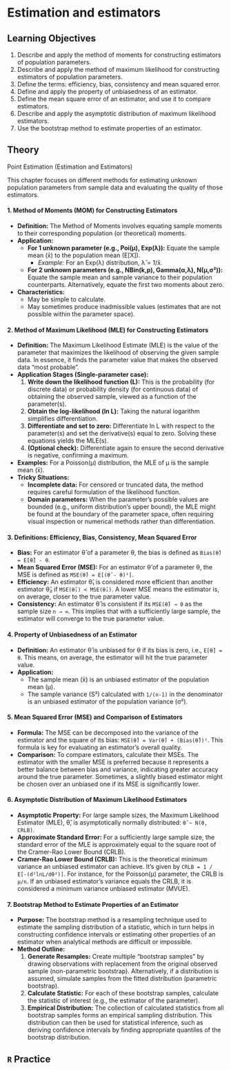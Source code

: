 # Estimation and estimators

## Learning Objectives {-#objectives-estimators}

1. Describe and apply the method of moments for constructing estimators of population parameters.
2. Describe and apply the method of maximum likelihood for constructing estimators of population parameters.
3. Define the terms: efficiency, bias, consistency and mean squared error.
4. Define and apply the property of unbiasedness of an estimator.
5. Define the mean square error of an estimator, and use it to compare estimators.
6. Describe and apply the asymptotic distribution of maximum likelihood estimators.
7. Use the bootstrap method to estimate properties of an estimator.

## Theory {-#theory-estimators}

Point Estimation (Estimation and Estimators)

This chapter focuses on different methods for estimating unknown population parameters from sample data and evaluating the quality of those estimators.

#### 1. Method of Moments (MOM) for Constructing Estimators

*   **Definition:** The Method of Moments involves equating sample moments to their corresponding population (or theoretical) moments.
*   **Application:**
    *   **For 1 unknown parameter (e.g., Poi(μ), Exp(λ)):** Equate the sample mean (x̄) to the population mean (E[X]).
        *   *Example:* For an Exp(λ) distribution, λ̂ = 1/x̄.
    *   **For 2 unknown parameters (e.g., NBin(k,p), Gamma(α,λ), N(μ,σ²)):** Equate the sample mean and sample variance to their population counterparts. Alternatively, equate the first two moments about zero.
*   **Characteristics:**
    *   May be simple to calculate.
    *   May sometimes produce inadmissible values (estimates that are not possible within the parameter space).

#### 2. Method of Maximum Likelihood (MLE) for Constructing Estimators

*   **Definition:** The Maximum Likelihood Estimate (MLE) is the value of the parameter that maximizes the likelihood of observing the given sample data. In essence, it finds the parameter value that makes the observed data "most probable".
*   **Application Stages (Single-parameter case):**
    1.  **Write down the likelihood function (L):** This is the probability (for discrete data) or probability density (for continuous data) of obtaining the observed sample, viewed as a function of the parameter(s).
    2.  **Obtain the log-likelihood (ln L):** Taking the natural logarithm simplifies differentiation.
    3.  **Differentiate and set to zero:** Differentiate ln L with respect to the parameter(s) and set the derivative(s) equal to zero. Solving these equations yields the MLE(s).
    4.  **(Optional check):** Differentiate again to ensure the second derivative is negative, confirming a maximum.
*   **Examples:** For a Poisson(μ) distribution, the MLE of μ is the sample mean (x̄).
*   **Tricky Situations:**
    *   **Incomplete data:** For censored or truncated data, the method requires careful formulation of the likelihood function.
    *   **Domain parameters:** When the parameter's possible values are bounded (e.g., uniform distribution's upper bound), the MLE might be found at the boundary of the parameter space, often requiring visual inspection or numerical methods rather than differentiation.

#### 3. Definitions: Efficiency, Bias, Consistency, Mean Squared Error

*   **Bias:** For an estimator θ̂ of a parameter θ, the bias is defined as `Bias(θ̂) = E[θ̂] - θ`.
*   **Mean Squared Error (MSE):** For an estimator θ̂ of a parameter θ, the MSE is defined as `MSE(θ̂) = E[(θ̂ - θ)²]`.
*   **Efficiency:** An estimator θ̂₁ is considered more efficient than another estimator θ̂₂ if `MSE(θ̂₁) < MSE(θ̂₂)`. A lower MSE means the estimator is, on average, closer to the true parameter value.
*   **Consistency:** An estimator θ̂ is consistent if its `MSE(θ̂) → 0` as the sample size `n → ∞`. This implies that with a sufficiently large sample, the estimator will converge to the true parameter value.

#### 4. Property of Unbiasedness of an Estimator

*   **Definition:** An estimator θ̂ is unbiased for θ if its bias is zero, i.e., `E[θ̂] = θ`. This means, on average, the estimator will hit the true parameter value.
*   **Application:**
    *   The sample mean (x̄) is an unbiased estimator of the population mean (μ).
    *   The sample variance (S²) calculated with `1/(n-1)` in the denominator is an unbiased estimator of the population variance (σ²).

#### 5. Mean Squared Error (MSE) and Comparison of Estimators

*   **Formula:** The MSE can be decomposed into the variance of the estimator and the square of its bias: `MSE(θ̂) = Var(θ̂) + (Bias(θ̂))²`. This formula is key for evaluating an estimator's overall quality.
*   **Comparison:** To compare estimators, calculate their MSEs. The estimator with the smaller MSE is preferred because it represents a better balance between bias and variance, indicating greater accuracy around the true parameter. Sometimes, a slightly biased estimator might be chosen over an unbiased one if its MSE is significantly lower.

#### 6. Asymptotic Distribution of Maximum Likelihood Estimators

*   **Asymptotic Property:** For large sample sizes, the Maximum Likelihood Estimator (MLE), θ̂, is asymptotically normally distributed: `θ̂ ~ N(θ, CRLB)`.
*   **Approximate Standard Error:** For a sufficiently large sample size, the standard error of the MLE is approximately equal to the square root of the Cramer-Rao Lower Bound (CRLB).
*   **Cramer-Rao Lower Bound (CRLB):** This is the theoretical minimum variance an unbiased estimator can achieve. It's given by `CRLB = 1 / E[-(d²lnL/dθ²)]`. For instance, for the Poisson(μ) parameter, the CRLB is `μ/n`. If an unbiased estimator's variance equals the CRLB, it is considered a minimum variance unbiased estimator (MVUE).

#### 7. Bootstrap Method to Estimate Properties of an Estimator

*   **Purpose:** The bootstrap method is a resampling technique used to estimate the sampling distribution of a statistic, which in turn helps in constructing confidence intervals or estimating other properties of an estimator when analytical methods are difficult or impossible.
*   **Method Outline:**
    1.  **Generate Resamples:** Create multiple "bootstrap samples" by drawing observations with replacement from the original observed sample (non-parametric bootstrap). Alternatively, if a distribution is assumed, simulate samples from the fitted distribution (parametric bootstrap).
    2.  **Calculate Statistic:** For each of these bootstrap samples, calculate the statistic of interest (e.g., the estimator of the parameter).
    3.  **Empirical Distribution:** The collection of calculated statistics from all bootstrap samples forms an empirical sampling distribution. This distribution can then be used for statistical inference, such as deriving confidence intervals by finding appropriate quantiles of the bootstrap distribution.

## `R` Practice {-#practice-estimators}